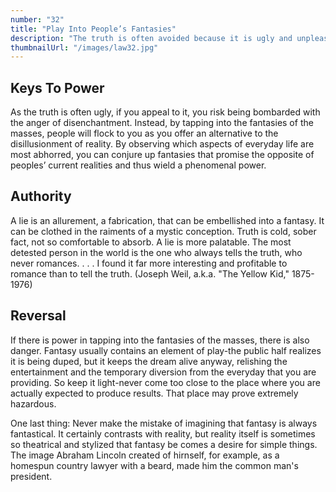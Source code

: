 ```yaml
---
number: "32"
title: "Play Into People’s Fantasies"
description: "The truth is often avoided because it is ugly and unpleasant. Never appeal to truth and reality unless you are prepared for the anger that comes from disenchantment. Life is so harsh and distressing that people who can manufacture romance or conjure up fantasy are like oases in the desert: Everyone flocks to them. There is great power in tapping into the fantasies of the masses."
thumbnailUrl: "/images/law32.jpg"
---
```


## Keys To Power

As the truth is often ugly, if you appeal to it, you risk being bombarded with the anger of disenchantment. Instead, by tapping into the fantasies of the masses, people will flock to you as you offer an alternative to the disillusionment of reality. By observing which aspects of everyday life are most abhorred, you can conjure up fantasies that promise the opposite of peoples’ current realities and thus wield a phenomenal power.

## Authority

A lie is an allurement, a fabrication, that can be embellished into a fantasy. It can be clothed in the raiments of a mystic conception. Truth is cold, sober fact, not so comfortable to absorb. A lie is more palatable. The most detested person in the world is the one who always teIls the truth, who never romances. . . . I found it far more interesting and profitable to romance than to tell the truth. (Joseph Weil, a.k.a. "The Yellow Kid," 1875-1976)

## Reversal

If there is power in tapping into the fantasies of the masses, there is also danger. Fantasy usually contains an element of play-the public half realizes it is being duped, but it keeps the dream alive anyway, relishing the entertainment and the temporary diversion from the everyday that you are providing. So keep it light-never come too close to the place where you are actually expected to produce results. That place may prove extremely hazardous.

One last thing: Never make the mistake of imagining that fantasy is always fantastical. It certainly contrasts with reality, but reality itself is sometimes so theatrical and stylized that fantasy be comes a desire for simple things. The image Abraham Lincoln created of hirnself, for example, as a homespun country lawyer with a beard, made him the common man's president.
